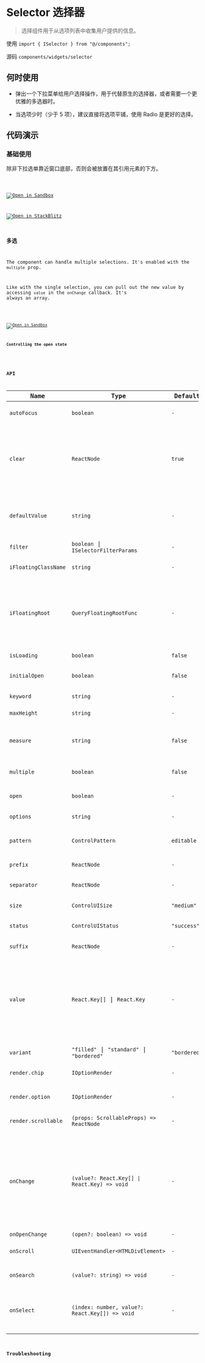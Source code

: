 # Selector 选择器

> 选择组件用于从选项列表中收集用户提供的信息。

使用 `import { ISelector } from "@/components";`

源码 `components/widgets/selector`

## 何时使用

* 弹出一个下拉菜单给用户选择操作，用于代替原生的选择器，或者需要一个更优雅的多选器时。

* 当选项少时（少于 5 项），建议直接将选项平铺，使用 Radio 是更好的选择。

## 代码演示

### 基础使用

除非下拉选单靠近窗口底部，否则会被放置在其引用元素的下方。

<code src='@/examples/selector/basic' />

[![Open in Sandbox](https://codesandbox.io/static/img/play-codesandbox.svg)](https://codesandbox.io/p/github/busy-mango/react-app/main?embed=1&file=%2Fsrc%2Fexamples%2Fselector%2Fbasic.tsx&showConsole=true)

[![Open in StackBlitz](https://developer.stackblitz.com/img/open_in_stackblitz.svg)](https://stackblitz.com/fork/github/busy-mango/react-app?file=src%2Fpages%2Findex.tsx)

### 多选

The component can handle multiple selections. It's enabled with the `multiple` prop.

Like with the single selection, you can pull out the new value by accessing `value` in the `onChange` callback. It's always an array.

<code src='@/examples/selector/multiple' />

[![Open in Sandbox](https://codesandbox.io/static/img/play-codesandbox.svg)](https://codesandbox.io/p/github/busy-mango/react-app/main?embed=1&file=%2Fsrc%2Fexamples%2Fselector%2Fmultiple.tsx)

#### Controlling the open state

<code src='@/examples/selector/advanced' />

## API

| Name                 | Type                                           | Default      | Description                                                                                                                                                     |
| -------------------- | ---------------------------------------------- | ------------ | --------------------------------------------------------------------------------------------------------------------------------------------------------------- |
| `autoFocus`          | `boolean`                                      | `-`          | Whether to get focus by default.                                                                                                                                |
| `clear`              | `ReactNode`                                    | `true`       | Icon for the clear button, default is true to show the default icon, set false to disable the clear button.                                                     |
| `defaultValue`       | `string`                                       | `-`          | The default value. Use when the component is not controlled.                                                                                                    |
| `filter`             | `boolean` \| `ISelectorFilterParams`           | `-`          | Option filter configuration.                                                                                                                                    |
| `iFloatingClassName` | `string`                                       | `-`          | Floating element className.                                                                                                                                     |
| `iFloatingRoot`      | `QueryFloatingRootFunc`                        | `-`          | Floating are rendered to the root by default, or you can specify the root node using this method.                                                               |
| `isLoading`          | `boolean`                                      | `false`      | Control loading UI.                                                                                                                                             |
| `initialOpen`        | `boolean`                                      | `false`      | If true, floating will open on mount.                                                                                                                           |
| `keyword`            | `string`                                       | `-`          | Control search text state.                                                                                                                                      |
| `maxHeight`          | `string`                                       | `-`          | Set scrollable height.                                                                                                                                          |
| `measure`            | `string`                                       | `false`      | If true, scrollable will auto measure item height.                                                                                                              |
| `multiple`           | `boolean`                                      | `false`      | Callbacks for expanding scrollable.                                                                                                                             |
| `open`               | `boolean`                                      | `-`          | Control floating open state.                                                                                                                                    |
| `options`            | `string`                                       | `-`          | Select options.                                                                                                                                                 |
| `pattern`            | `ControlPattern`                               | `editable`   | Setting the control interaction mode                                                                                                                            |
| `prefix`             | `ReactNode`                                    | `-`          | Customized prefix icons.                                                                                                                                        |
| `separator`          | `ReactNode`                                    | `-`          | Separators for automatic word separation                                                                                                                        |
| `size`               | `ControlUISize`                                | `"medium"`   | Selection wrap size                                                                                                                                             |
| `status`             | `ControlUIStatus`                              | `"success"`  | Setting the calibration status                                                                                                                                  |
| `suffix`             | `ReactNode`                                    | `-`          | Customized suffix icons.                                                                                                                                        |
| `value`              | `React.Key[]` \| `React.Key`                   | `-`          | The input value. Providing an null will select no options. Set to an `null` if you don't want any of the available options to be selected.                      |
| `variant`            | `"filled"` \| `"standard"` \| `"bordered"`     | `"bordered"` | Morphological variant                                                                                                                                           |
| `render.chip`        | `IOptionRender`                                | `-`          | Rendering method for chip                                                                                                                                       |
| `render.option`      | `IOptionRender`                                | `-`          | Rendering method for option                                                                                                                                     |
| `render.scrollable`  | `(props: ScrollableProps) => ReactNode`        | `-`          | Rendering method for scrollable                                                                                                                                 |
| `onChange`           | `(value?: React.Key[] \| React.Key) => void`   | `-`          | Callback fired when a menu item is selected. <br/> Warning: This is a generic event, not a change event, unless the change event is caused by browser autofill. |
| `onOpenChange`       | `(open?: boolean) => void`                     | `-`          | -                                                                                                                                                               |
| `onScroll`           | `UIEventHandler<HTMLDivElement>`               | `-`          | Callbacks when scrolling a scrollable.                                                                                                                          |
| `onSearch`           | `(value?: string) => void`                     | `-`          | Callback when search value changes.                                                                                                                             |
| `onSelect`           | `(index: number, value?: React.Key[]) => void` | `-`          | Called when selected, parameter is the value (or key) of the selected item.                                                                                     |

## Troubleshooting
